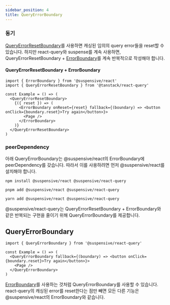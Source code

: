 ```yaml
---
sidebar_position: 4
title: QueryErrorBoundary
---
```


### 동기

[QueryErrorResetBoundary](https://tanstack.com/query/v4/docs/reference/QueryErrorResetBoundary)를 사용하면 캐싱된 임의의 query error들을 reset할 수 있습니다. 하지만 react-query와 suspense를 계속 사용하면, QueryErrorResetBoundary + [ErrorBoundary](/docs/react/src/ErrorBoundary.i18n)를 계속 반복적으로 작성해야 합니다.

#### QueryErrorResetBoundary + ErrorBoundary

```tsx
import { ErrorBoundary } from '@suspensive/react'
import { QueryErrorResetBoundary } from '@tanstack/react-query'

const Example = () => (
  <QueryErrorResetBoundary>
    {({ reset }) => (
      <ErrorBoundary onReset={reset} fallback={(boundary) => <button onClick={boundary.reset}>Try again</button>}>
        <Page />
      </ErrorBoundary>
    )}
  </QueryErrorResetBoundary>
)
```

### peerDependency

아래 QueryErrorBoundary는 @suspensive/react의 ErrorBoundary에 peerDependency를 갖습니다.
따라서 이를 사용하려면 먼저 @suspensive/react를 설치해야 합니다.

```shell
npm install @suspensive/react @suspensive/react-query
```

```shell
pnpm add @suspensive/react @suspensive/react-query
```

```shell
yarn add @suspensive/react @suspensive/react-query
```

@suspensive/react-query는 QueryErrorResetBoundary + ErrorBoundary와 같은 반복되는 구현을 줄이기 위해 QueryErrorBoundary를 제공합니다.

## QueryErrorBoundary

```tsx
import { QueryErrorBoundary } from '@suspensive/react-query'

const Example = () => (
  <QueryErrorBoundary fallback={(boundary) => <button onClick={boundary.reset}>Try again</button>}>
    <Page />
  </QueryErrorBoundary>
)
```

[ErrorBoundary](/docs/react/src/ErrorBoundary.i18n)를 사용하는 것처럼 QueryErrorBoundary를 사용할 수 있습니다. react-query의 캐싱된 error를 reset한다는 점만 빼면 모든 다른 기능은 @suspensive/react의 ErrorBoundary와 같습니다. 
